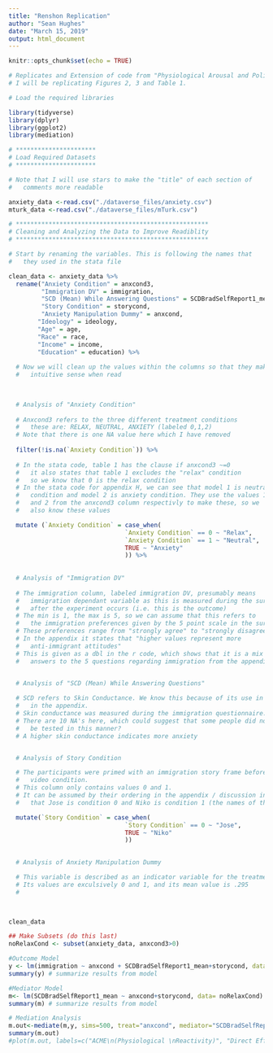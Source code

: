 ---
title: "Renshon Replication"
author: "Sean Hughes"
date: "March 15, 2019"
output: html_document
---

```{r setup, include=FALSE}

knitr::opts_chunk$set(echo = TRUE)

# Replicates and Extension of code from "Physiological Arousal and Political Beliefs"
# I will be replicating Figures 2, 3 and Table 1.

# Load the required libraries

library(tidyverse)
library(dplyr)
library(ggplot2)
library(mediation)

```

```{r datasets, include=FALSE}

# **********************
# Load Required Datasets
# **********************

# Note that I will use stars to make the "title" of each section of
#   comments more readable

anxiety_data <-read.csv("./dataverse_files/anxiety.csv")
mturk_data <-read.csv("./dataverse_files/mTurk.csv")

```

```{r cleanData, echo=FALSE}

# *****************************************************
# Cleaning and Analyzing the Data to Improve Readiblity
# *****************************************************

# Start by renaming the variables. This is following the names that
#   they used in the stata file

clean_data <- anxiety_data %>%  
  rename("Anxiety Condition" = anxcond3,
         "Immigration DV" = immigration,
         "SCD (Mean) While Answering Questions" = SCDBradSelfReport1_mean,
         "Story Condition" = storycond,
         "Anxiety Manipulation Dummy" = anxcond,
        "Ideology" = ideology,
        "Age" = age,
        "Race" = race,
        "Income" = income,
        "Education" = education) %>% 
  
  # Now we will clean up the values within the columns so that they make 
  #   intuitive sense when read

  
  
  # Analysis of "Anxiety Condition"
  
  # Anxcond3 refers to the three different treatment conditions
  #   these are: RELAX, NEUTRAL, ANXIETY (labeled 0,1,2)
  # Note that there is one NA value here which I have removed
  
  filter(!is.na(`Anxiety Condition`)) %>% 
  
  # In the stata code, table 1 has the clause if anxcond3 ~=0
  #   it also states that table 1 excludes the "relax" condition
  #   so we know that 0 is the relax condition
  # In the stata code for appendix H, we can see that model 1 is neutral
  #   condition and model 2 is anxiety condition. They use the values 1 
  #   and 2 from the anxcond3 column respectivly to make these, so we 
  #   also know these values

  mutate (`Anxiety Condition` = case_when(
                                `Anxiety Condition` == 0 ~ "Relax",
                                `Anxiety Condition` == 1 ~ "Neutral",
                                TRUE ~ "Anxiety"
                                )) %>% 
  
  
  # Analysis of "Immigration DV"
  
  # The immigration column, labeled immigration DV, presumably means 
  #   immigration dependant variable as this is measured during the survey
  #   after the experiment occurs (i.e. this is the outcome)
  # The min is 1, the max is 5, so we can assume that this refers to 
  #   the immigration preferences given by the 5 point scale in the survey
  # These preferences range from "strongly agree" to "strongly disagree"
  # In the appendix it states that "higher values represent more 
  #   anti-immigrant attitudes"
  # This is given as a dbl in the r code, which shows that it is a mix of the 
  #   answers to the 5 questions regarding immigration from the appendix.

  
  # Analysis of "SCD (Mean) While Answering Questions"

  # SCD refers to Skin Conductance. We know this because of its use in figure 3
  #   in the appendix. 
  # Skin conductance was measured during the immigration questionnaire.
  # There are 10 NA's here, which could suggest that some people did not want to
  #   be tested in this manner?
  # A higher skin conductance indicates more anxiety


  # Analysis of Story Condition

  # The participants were primed with an immigration story frame before shown the
  #   video condition. 
  # This column only contains values 0 and 1.
  # It can be assumed by their ordering in the appendix / discussion in the text
  #   that Jose is condition 0 and Niko is condition 1 (the names of the two conditions)

  mutate(`Story Condition` = case_when(
                                `Story Condition` == 0 ~ "Jose",
                                TRUE ~ "Niko"
                                )) 

  
  # Analysis of Anxiety Manipulation Dummy

  # This variable is described as an indicator variable for the treatment status
  # Its values are exculsively 0 and 1, and its mean value is .295
  # 
  


clean_data

```


```{r figure3, echo=FALSE}

## Make Subsets (do this last)
noRelaxCond <- subset(anxiety_data, anxcond3>0)

#Outcome Model
y <- lm(immigration ~ anxcond + SCDBradSelfReport1_mean+storycond, data= noRelaxCond)
summary(y) # summarize results from model

#Mediator Model
m<- lm(SCDBradSelfReport1_mean ~ anxcond+storycond, data= noRelaxCond)
summary(m) # summarize results from model

# Mediation Analysis
m.out<-mediate(m,y, sims=500, treat="anxcond", mediator="SCDBradSelfReport1_mean", dropobs=TRUE, boot=TRUE, conf.level=.90)
summary(m.out)
#plot(m.out, labels=c("ACME\n(Physiological \nReactivity)", "Direct Effect \n(Anxiety)", "Total Effect"))

```



